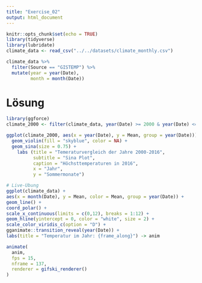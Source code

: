 ```yaml
---
title: "Exercise_02"
output: html_document
---
```


```r
knitr::opts_chunk$set(echo = TRUE)
library(tidyverse)
library(lubridate)
climate_data <- read_csv("../../datasets/climate_monthly.csv")
```

```r
climate_data %>% 
  filter(Source == "GISTEMP") %>% 
  mutate(year = year(Date),
         month = month(Date))
```


# Lösung
```r

library(ggforce)
climate_2000 <- filter(climate_data, year(Date) >= 2000 & year(Date) <= 2016)

ggplot(climate_2000, aes(x = year(Date), y = Mean, group = year(Date))) +
  geom_violin(fill = "skyblue", color = NA) +
  geom_sina(size = 0.75) +
    labs (title = "Temeraturvergleich der Jahre 2000-2016",
          subtitle = "Sina Plot",
          caption = "Höchsttemperaturen in 2016",
          x = "Jahr",
          y = "Sommermonate")
```

```r
# Live-Übung
ggplot(climate_data) +
aes(x = month(Date), y = Mean, color = Mean, group = year(Date)) +
geom_line() +
coord_polar() +
scale_x_continuous(limits = c(0,12), breaks = 1:12) +
geom_hline(yintercept = 0, color = "white", size = 2) +
scale_color_viridis_c(option = "D") +
gganimate::transition_reveal(year(Date)) +
labs(title = "Temperatur im Jahr: {frame_along}") -> anim

animate(
  anim,
  fps = 15,
  nframe = 137,
  renderer = gifski_renderer()
)
```

